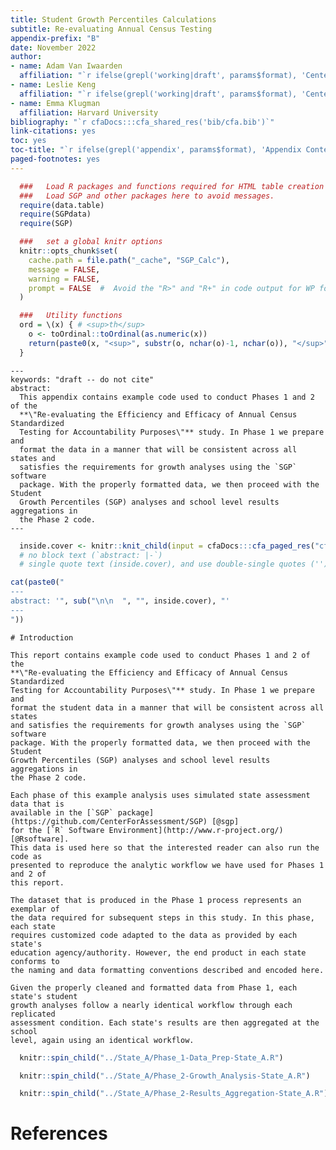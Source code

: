 ```yaml
---
title: Student Growth Percentiles Calculations
subtitle: Re-evaluating Annual Census Testing
appendix-prefix: "B"
date: November 2022
author:
- name: Adam Van Iwaarden
  affiliation: "`r ifelse(grepl('working|draft', params$format), 'Center for Assessment', '')`"
- name: Leslie Keng
  affiliation: "`r ifelse(grepl('working|draft', params$format), 'Center for Assessment', '')`"
- name: Emma Klugman
  affiliation: Harvard University
bibliography: "`r cfaDocs:::cfa_shared_res('bib/cfa.bib')`"
link-citations: yes
toc: yes
toc-title: "`r ifelse(grepl('appendix', params$format), 'Appendix Contents', 'Report Contents')`"
paged-footnotes: yes
---
```


<!--
  This document was written by Adam R. Van Iwaarden for the Gates-Walton Foundations
    First Draft:  November 7, 2022
    Current Draft:  November 10, 2022
-->

```r
  ###   Load R packages and functions required for HTML table creation silently.
  ###   Load SGP and other packages here to avoid messages.
  require(data.table)
  require(SGPdata)
  require(SGP)

  ###   set a global knitr options
  knitr::opts_chunk$set(
    cache.path = file.path("_cache", "SGP_Calc"),
    message = FALSE,
    warning = FALSE,
    prompt = FALSE  #  Avoid the "R>" and "R+" in code output for WP format
  )

  ###   Utility functions
  ord = \(x) { # <sup>th</sup>
    o <- toOrdinal::toOrdinal(as.numeric(x))
    return(paste0(x, "<sup>", substr(o, nchar(o)-1, nchar(o)), "</sup>"))
  }
```

```asis
---
keywords: "draft -- do not cite"
abstract:
  This appendix contains example code used to conduct Phases 1 and 2 of the
  **\"Re-evaluating the Efficiency and Efficacy of Annual Census Standardized
  Testing for Accountability Purposes\"** study. In Phase 1 we prepare and
  format the data in a manner that will be consistent across all states and
  satisfies the requirements for growth analyses using the `SGP` software
  package. With the properly formatted data, we then proceed with the Student
  Growth Percentiles (SGP) analyses and school level results aggregations in
  the Phase 2 code.
---
```

```r
  inside.cover <- knitr::knit_child(input = cfaDocs:::cfa_paged_res("cfa/rmd/abstract_extra_yaml.Rmd"), quiet = TRUE)
  # no block text (`abstract: |-`)
  # single quote text (inside.cover), and use double-single quotes ('') in abstract_extra_yaml.Rmd

cat(paste0("
---
abstract: '", sub("\n\n  ", "", inside.cover), "'
---
"))
```

```asis
# Introduction

This report contains example code used to conduct Phases 1 and 2 of the
**\"Re-evaluating the Efficiency and Efficacy of Annual Census Standardized
Testing for Accountability Purposes\"** study. In Phase 1 we prepare and
format the student data in a manner that will be consistent across all states
and satisfies the requirements for growth analyses using the `SGP` software
package. With the properly formatted data, we then proceed with the Student
Growth Percentiles (SGP) analyses and school level results aggregations in
the Phase 2 code.

Each phase of this example analysis uses simulated state assessment data that is
available in the [`SGP` package](https://github.com/CenterForAssessment/SGP) [@sgp]
for the [`R` Software Environment](http://www.r-project.org/) [@Rsoftware].
This data is used here so that the interested reader can also run the code as
presented to reproduce the analytic workflow we have used for Phases 1 and 2 of
this report.

The dataset that is produced in the Phase 1 process represents an exemplar of
the data required for subsequent steps in this study. In this phase, each state
requires customized code adapted to the data as provided by each state's
education agency/authority. However, the end product in each state conforms to
the naming and data formatting conventions described and encoded here.

Given the properly cleaned and formatted data from Phase 1, each state's student
growth analyses follow a nearly identical workflow through each replicated
assessment condition. Each state's results are then aggregated at the school
level, again using an identical workflow.
```


```r
  knitr::spin_child("../State_A/Phase_1-Data_Prep-State_A.R")
```

```r
  knitr::spin_child("../State_A/Phase_2-Growth_Analysis-State_A.R")
```

```r
  knitr::spin_child("../State_A/Phase_2-Results_Aggregation-State_A.R")
```

<!--  References  -->

# References {-}
::: {#refs}
:::
